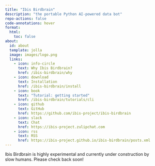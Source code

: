 ```yaml
---
title: "Ibis Birdbrain"
description: "the portable Python AI-powered data bot"
repo-actions: false
code-annotations: hover
format:
  html:
    toc: false
about:
  id: about
  template: jolla
  image: images/logo.png
  links:
    - icon: info-circle
      text: Why Ibis Birdbrain?
      href: /ibis-birdbrain/why
    - icon: download
      text: Installation
      href: /ibis-birdbrain/install
    - icon: book
      text: "Tutorial: getting started"
      href: /ibis-birdbrain/tutorials/cli
    - icon: github
      text: GitHub
      href: https://github.com/ibis-project/ibis-birdbrain
    - icon: slack
      text: Chat
      href: https://ibis-project.zulipchat.com
    - icon: rss
      text: RSS
      href: https://ibis-project.github.io/ibis-birdbrain/posts.xml
---
```


::: {#about}
:::

::: {.callout-warning}
Ibis Birdbrain is highly experimental and currently under construction by slow humans. Please check back soon!
:::
